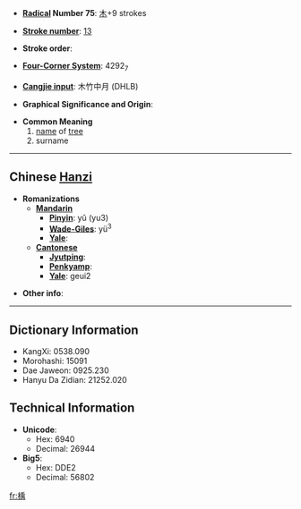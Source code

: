 * '''[[Wiktionary:Chinese radical index| Radical]] Number 75''': [[Wiktionary:Chinese radical index 木|木]]+9 strokes

* '''[[Wiktionary:Chinese total strokes index|Stroke number]]''': [[Wiktionary:Chinese total strokes index 13|13]]

* '''Stroke order''': 

* '''[[Wiktionary:Chinese four corner index|Four-Corner System]]''': 4292<sub>7</sub>

* '''[[Wiktionary:Chinese Cangjie index|Cangjie input]]''': 木竹中月 (DHLB)

* '''Graphical Significance and Origin''': 

* '''Common Meaning'''
*#[[name]] of [[tree]]
*# surname

----

== Chinese [[Hanzi]] ==

* '''Romanizations'''
** '''[[Mandarin]]'''
*** '''[[Pinyin]]''': yǔ (yu3)
*** '''[[Wade-Giles]]''': yü<sup>3</sup>
*** '''[[Yale]]''': 
** '''[[Cantonese]]'''
*** '''[[Jyutping]]''':
*** '''[[Penkyamp]]''': 
*** '''[[Yale]]''': geui2

* '''Other info''': 

----

== Dictionary Information ==

* KangXi: 0538.090
* Morohashi: 15091
* Dae Jaweon: 0925.230
* Hanyu Da Zidian: 21252.020

== Technical Information ==

* '''Unicode''':
** Hex: 6940
** Decimal: 26944
* '''Big5''':
** Hex: DDE2
** Decimal: 56802

[[fr:楀]]
